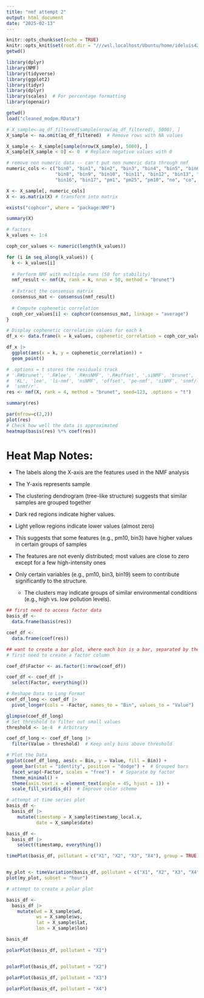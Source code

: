 ---
title: "nmf attempt 2"
output: html_document
date: "2025-02-13"
---

```{r setup, include=FALSE}
knitr::opts_chunk$set(echo = TRUE)
knitr::opts_knit$set(root.dir = "///wsl.localhost/Ubuntu/home/ideluis42/nmf-air-quality/SB")
getwd()

```

```{r load packages}
library(dplyr)
library(NMF)
library(tidyverse)
library(ggplot2)
library(tidyr)
library(dplyr)
library(scales)  # For percentage formatting
library(openair)

```

```{r load data}
getwd()
load("cleaned_modpm.RData")
```

```{r get random seed of data}
# X_sample<-aq_df_filtered[sample(nrow(aq_df_filtered), 5000), ]
X_sample <- na.omit(aq_df_filtered)  # Remove rows with NA values

X_sample <- X_sample[sample(nrow(X_sample), 5000), ]
X_sample[X_sample < 0] <- 0  # Replace negative values with 0

```


```{r}
# remove non numeric data -- can't put non numeric data through nmf
numeric_cols <- c("bin0", "bin1", "bin2", "bin3", "bin4", "bin5", "bin6", "bin7",
                  "bin8", "bin9", "bin10", "bin11", "bin12", "bin13", "bin14", "bin15",
                  "bin16", "bin17", "pm1", "pm25", "pm10", "no", "co", "no2", "o3")

X <- X_sample[, numeric_cols]
X <- as.matrix(X) # transform into matrix
```

```{r}
exists("cophcor", where = "package:NMF")

```


```{r}
summary(X)
```

```{r}
# factors
k_values <- 1:4

coph_cor_values <- numeric(length(k_values))
```

```{r}
for (i in seq_along(k_values)) {
  k <- k_values[i]
  
  # Perform NMF with multiple runs (50 for stability)
  nmf_result <- nmf(X, rank = k, nrun = 50, method = "brunet")
  
  # Extract the consensus matrix
  consensus_mat <- consensus(nmf_result)
  
  # Compute cophenetic correlation
  coph_cor_values[i] <- cophcor(consensus_mat, linkage = "average")
}

# Display cophenetic correlation values for each k
df_x <- data.frame(k = k_values, cophenetic_correlation = coph_cor_values)

```

```{r}
df_x |>
  ggplot(aes(x = k, y = cophenetic_correlation)) +
  geom_point()
```


```{r}
# .options = t stores the residuals track
# '.R#brunet', '.R#lee', '.R#nsNMF', '.R#offset', '.siNMF', 'brunet', 'Frobenius',
#  'KL', 'lee', 'ls-nmf', 'nsNMF', 'offset', 'pe-nmf', 'siNMF', 'snmf/l',
#  'snmf/r'.
res <- nmf(X, rank = 4, method = "brunet", seed=123, .options = "t")

```

```{r}
summary(res)
```

```{r}
par(mfrow=c(2,2))
plot(res)
# Check how well the data is approximated
heatmap(basis(res) %*% coef(res))
```

# Heat Map Notes:

-   The labels along the X-axis are the features used in the NMF analysis

-   The Y-axis represents sample

-   The clustering dendrogram (tree-like structure) suggests that similar samples are grouped together

-   Dark red regions indicate higher values.

-   Light yellow regions indicate lower values (almost zero)

-   This suggests that some features (e.g., pm10, bin3) have higher values in certain groups of samples

-   The features are not evenly distributed; most values are close to zero except for a few high-intensity ones

-   Only certain variables (e.g., pm10, bin3, bin19) seem to contribute significantly to the structure.

    -   The clusters may indicate groups of similar environmental conditions (e.g., high vs. low pollution levels).


```{r}
## first need to access factor data
basis_df <-
  data.frame(basis(res))

coef_df <-
  data.frame(coef(res))


```


```{r}

## want to create a bar plot, where each bin is a bar, separated by the 4 factors
# first need to create a factor column

coef_df$Factor <- as.factor(1:nrow(coef_df))

coef_df <- coef_df |>
  select(Factor, everything())

# Reshape Data to Long Format
coef_df_long <- coef_df |>
  pivot_longer(cols = -Factor, names_to = "Bin", values_to = "Value")

glimpse(coef_df_long)
# Set threshold to filter out small values
threshold <- 1e-4  # Arbitrary

coef_df_long <- coef_df_long |>
  filter(Value > threshold)  # Keep only bins above threshold

# Plot the Data
ggplot(coef_df_long, aes(x = Bin, y = Value, fill = Bin)) +
  geom_bar(stat = "identity", position = "dodge") +  # Grouped bars
  facet_wrap(~Factor, scales = "free") +  # Separate by factor
  theme_minimal() +
  theme(axis.text.x = element_text(angle = 45, hjust = 1)) +
  scale_fill_viridis_d()  # Improve color scheme
```
```{r}
# attempt at time series plot
basis_df <-
  basis_df |>
    mutate(timestamp = X_sample$timestamp_local.x,
           date = X_sample$date)

basis_df <-
  basis_df |>
    select(timestamp, everything())

timePlot(basis_df, pollutant = c("X1", "X2", "X3", "X4"), group = TRUE) # time plot ugly af


my_plot <- timeVariation(basis_df, pollutant = c("X1", "X2", "X3", "X4"), ci = FALSE) 
plot(my_plot, subset = "hour")


```

```{r}
# attempt to create a polar plot

basis_df <-
  basis_df |>
    mutate(wd = X_sample$wd,
           ws = X_sample$ws,
           lat = X_sample$lat,
           lon = X_sample$lon)

basis_df

polarPlot(basis_df, pollutant = "X1")


polarPlot(basis_df, pollutant = "X2")

polarPlot(basis_df, pollutant = "X3")

polarPlot(basis_df, pollutant = "X4")

```

